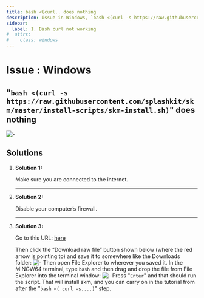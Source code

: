 ```yaml
---
title: bash <(curl.. does nothing
description: Issue in Windows, `bash <(curl -s https://raw.githubusercontent.com/splashkit/skm/master/install-scripts/skm-install.sh)` does nothing, and how to fix it.
sidebar:
  label: 1. Bash curl not working
#  attrs:
#    class: windows
---
```



<h1> Issue : Windows </h1>

## "`bash <(curl -s https://raw.githubusercontent.com/splashkit/skm/master/install-scripts/skm-install.sh)`" does nothing

![-](https://i.imgur.com/c6ejBFS.png?1)

## Solutions

<Steps>

1. **Solution 1:**

    Make sure you are connected to the internet.

    ---

2. **Solution 2:**

    Disable your computer’s firewall.

    ---

3. **Solution 3:**

   Go to this URL: [here](https://github.com/splashkit/skm/blob/master/install-scripts/skm-install.sh)

    Then click the “Download raw file” button shown below (where the red arrow is pointing
    to) and save it to somewhere like the Downloads folder:
    ![-](https://i.imgur.com/MWhWHRO.png)
    Then open File Explorer to wherever you saved it. In the MINGW64 terminal, type `bash` and then drag and drop the file from File Explorer into the terminal window:
    ![-](https://i.imgur.com/ZbcghXz.png)
    Press "`Enter`" and that should run the script. That will install skm, and you can carry on in the tutorial from after the "`bash <( curl -s....)`" step.

</Steps>
